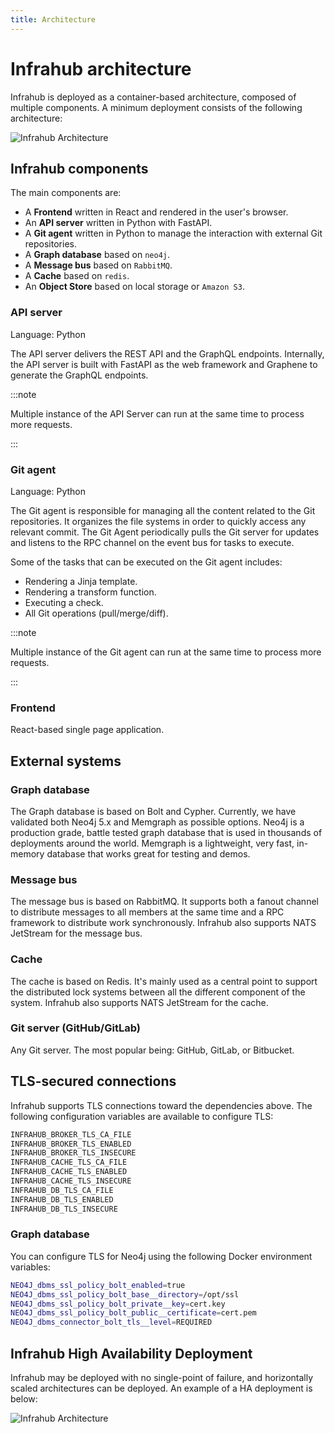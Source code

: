 ```yaml
---
title: Architecture
---
```


# Infrahub architecture

Infrahub is deployed as a container-based architecture, composed of multiple components. A minimum deployment consists of the following architecture:

![Infrahub Architecture](../media/high_level_architecture.excalidraw.svg)

## Infrahub components

The main components are:

- A **Frontend** written in React and rendered in the user's browser.
- An **API server** written in Python with FastAPI.
- A **Git agent** written in Python to manage the interaction with external Git repositories.
- A **Graph database** based on `neo4j`.
- A **Message bus** based on `RabbitMQ`.
- A **Cache** based on `redis`.
- An **Object Store** based on local storage or `Amazon S3`.

### API server

Language: Python

The API server delivers the REST API and the GraphQL endpoints.
Internally, the API server is built with FastAPI as the web framework and Graphene to generate the GraphQL endpoints.

:::note

Multiple instance of the API Server can run at the same time to process more requests.

:::

### Git agent

Language: Python

The Git agent is responsible for managing all the content related to the Git repositories. It organizes the file systems in order to quickly access any relevant commit. The Git Agent periodically pulls the Git server for updates and listens to the RPC channel on the event bus for tasks to execute.

Some of the tasks that can be executed on the Git agent includes:

- Rendering a Jinja template.
- Rendering a transform function.
- Executing a check.
- All Git operations (pull/merge/diff).

:::note

Multiple instance of the Git agent can run at the same time to process more requests.

:::

### Frontend

React-based single page application.

## External systems

### Graph database

The Graph database is based on Bolt and Cypher. Currently, we have validated both Neo4j 5.x and Memgraph as possible options.
Neo4j is a production grade, battle tested graph database that is used in thousands of deployments around the world.
Memgraph is a lightweight, very fast, in-memory database that works great for testing and demos.

### Message bus

The message bus is based on RabbitMQ. It supports both a fanout channel to distribute messages to all members at the same time and a RPC framework to distribute work synchronously.
Infrahub also supports NATS JetStream for the message bus.

### Cache

The cache is based on Redis. It's mainly used as a central point to support the distributed lock systems between all the different component of the system.
Infrahub also supports NATS JetStream for the cache.

### Git server (GitHub/GitLab)

Any Git server. The most popular being: GitHub, GitLab, or Bitbucket.

<!-- vale on -->
## TLS-secured connections
<!-- vale off -->

Infrahub supports TLS connections toward the dependencies above.
The following configuration variables are available to configure TLS:

```bash
INFRAHUB_BROKER_TLS_CA_FILE
INFRAHUB_BROKER_TLS_ENABLED
INFRAHUB_BROKER_TLS_INSECURE
INFRAHUB_CACHE_TLS_CA_FILE
INFRAHUB_CACHE_TLS_ENABLED
INFRAHUB_CACHE_TLS_INSECURE
INFRAHUB_DB_TLS_CA_FILE
INFRAHUB_DB_TLS_ENABLED
INFRAHUB_DB_TLS_INSECURE
```

### Graph database

You can configure TLS for Neo4j using the following Docker environment variables:

```bash
NEO4J_dbms_ssl_policy_bolt_enabled=true
NEO4J_dbms_ssl_policy_bolt_base__directory=/opt/ssl
NEO4J_dbms_ssl_policy_bolt_private__key=cert.key
NEO4J_dbms_ssl_policy_bolt_public__certificate=cert.pem
NEO4J_dbms_connector_bolt_tls__level=REQUIRED
```

## Infrahub High Availability Deployment

Infrahub may be deployed with no single-point of failure, and horizontally scaled architectures can be deployed. An example of a HA deployment is below:

![Infrahub Architecture](../media/high_level_architecture_ha.excalidraw.svg)
